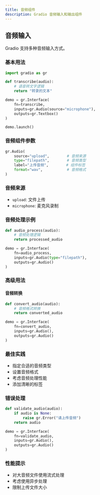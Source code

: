 ```yaml
---
title: 音频组件
description: Gradio 音频输入和输出组件
---
```


## 音频输入

Gradio 支持多种音频输入方式。

### 基本用法

```python
import gradio as gr

def transcribe(audio):
    # 语音转文字逻辑
    return "转录的文本"

demo = gr.Interface(
    fn=transcribe,
    inputs=gr.Audio(source="microphone"),
    outputs=gr.Textbox()
)

demo.launch()
```

### 音频组件参数

```python
gr.Audio(
    source="upload",        # 音频来源
    type="filepath",        # 音频类型
    label="上传音频",        # 组件标签
    format="wav",           # 音频格式
)
```

### 音频来源

- `upload`: 文件上传
- `microphone`: 麦克风录制

### 音频处理示例

```python
def audio_process(audio):
    # 音频处理逻辑
    return processed_audio

demo = gr.Interface(
    fn=audio_process,
    inputs=gr.Audio(type="filepath"),
    outputs=gr.Audio()
)
```

### 高级用法

#### 音频转换

```python
def convert_audio(audio):
    # 音频格式转换
    return converted_audio

demo = gr.Interface(
    fn=convert_audio,
    inputs=gr.Audio(),
    outputs=gr.Audio()
)
```

### 最佳实践

- 指定合适的音频类型
- 设置音频格式
- 考虑音频处理性能
- 添加清晰的标签

### 错误处理

```python
def validate_audio(audio):
    if audio is None:
        raise gr.Error("请上传音频")
    return audio

demo = gr.Interface(
    fn=validate_audio,
    inputs=gr.Audio(),
    outputs=gr.Audio()
)
```

### 性能提示

- 对大音频文件使用流式处理
- 考虑使用异步处理
- 限制上传文件大小 